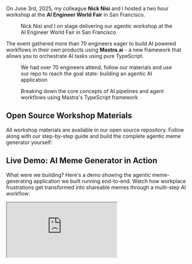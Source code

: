 

On June 3rd, 2025, my colleague **Nick Nisi** and I hosted a two hour workshop at the **AI Engineer World Fair** in San Francisco.

<figure>
  
  <figcaption className="mt-2 text-center text-sm text-gray-600 dark:text-gray-400">
    Nick Nisi and I on stage delivering our agentic workshop at the AI Engineer World Fair in San Francisco
  </figcaption>
</figure>

The event gathered more than 70 engineers eager to build AI powered workflows in their own products using **Mastra.ai** - a new framework that allows you to orchestrate AI tasks using pure TypeScript.

<figure>
  
  <figcaption className="mt-2 text-center text-sm text-gray-600 dark:text-gray-400">
    We had over 70 engineers attend, follow our materials and use our repo to reach the goal state: building an agentic AI application 
  </figcaption>
</figure>

<figure>
  
  <figcaption className="mt-2 text-center text-sm text-gray-600 dark:text-gray-400">
    Breaking down the core concepts of AI pipelines and agent workflows using Mastra's TypeScript framework
  </figcaption>
</figure>

## Open Source Workshop Materials

All workshop materials are available in our open source repository. Follow along with our step-by-step guide and build the complete agentic meme generator yourself:

<GitHubRepoCard 
  repo="workos/mastra-agents-meme-generator" 
  className="my-6"
  fallbackTitle="mastra-agents-meme-generator"
  fallbackDescription="Complete workshop materials for building AI-powered meme generators with Mastra.ai. Includes step-by-step guides, TypeScript workflows, and agentic AI patterns."
/>

## Live Demo: AI Meme Generator in Action

What were we building? Here's a demo showing the agentic meme-generating application we built running end-to-end. Watch how workplace frustrations get transformed into shareable memes through a multi-step AI workflow:

<div style={{ position: 'relative', width: '100%', height: 0, paddingBottom: '56.25%' }}>
  <iframe 
    src="https://www.youtube.com/embed/oZmaBSuxZVA" 
    style={{ position: 'absolute', top: 0, left: 0, width: '100%', height: '100%' }}
    allowFullScreen
    title="Mastra AI Workshop Demo"
  />
</div>

## How the AI Workflow Works

Users simply enter their random workplace frustrations - anything from "my meetings always run over" to "the deployment process is completely broken." Then our **4-step agentic workflow** takes over:

1. **🧠 Analyzes their frustrations** - Uses structured AI generation to extract and categorize the workplace pain points
2. **🎭 Selects the right base meme** - Searches through Imgflip's extensive template database to find the perfect format
3. **✍️ Humorously recaptions it** - Generates contextually funny text that transforms frustration into humor
4. **🚀 Creates and hosts it** - Produces the final shareable meme with a stable URL

The result? Common workplace struggles become genuinely funny, shareable content that teams can actually use.

## Key Learning Outcomes

By the end of the workshop, attendees had:

- ✅ Built a complete agentic workflow with multiple specialized steps
- ✅ Integrated external APIs (Imgflip, OpenAI) 
- ✅ Used structured generation for reliable data extraction
- ✅ Created a fun, shareable application that solves real problems
- ✅ Learned Mastra's agent and workflow patterns
- ✅ Gained experience with AI-powered workflows and step composition

## From Toy Example to Production Patterns

While we chose a humorous implementation for our workshop, the **patterns, architecture, and Mastra framework** we demonstrated are ideal for creating **enterprise-grade agentic applications**. The same workflow concepts apply whether you're building:

- **Customer Support Automation** - Multi-step ticket resolution workflows
- **Data Processing Pipelines** - ETL workflows with AI-powered transformations  
- **Content Generation Systems** - Marketing copy, documentation, and reports
- **Complex Business Logic** - Approval processes and intelligent routing

The modular, typed, and testable approach we used for meme generation scales directly to serious production use cases.

## The Meme Generation Pipeline: Technical Deep Dive

Our workshop demonstrates a complete **4-step agentic workflow** that transforms workplace frustrations into shareable memes:

### Understanding the Workflow Architecture

```typescript {theme: 'gruvbox-dark'}
// Our main agent orchestrates the entire meme generation process
const memeGeneratorAgent = new Agent({
  name: 'MemeGenerator',
  instructions: 'Help users turn their work frustrations into funny memes',
  workflows: {
    'meme-generation': memeGenerationWorkflow,
  },
});
```

The workflow consists of four modular, reusable steps:

1. **Extract Frustrations** - Parse user input and categorize workplace pain points
2. **Find Base Meme** - Select appropriate meme templates from Imgflip's API
3. **Generate Captions** - Create contextually funny text using AI
4. **Generate Meme** - Produce the final shareable meme image

### Step 1: Extract Frustrations with Structured Generation

One of Mastra's most powerful features is its integration with **structured generation** using Zod schemas and the Vercel AI SDK:

```typescript {theme: 'gruvbox-dark'}
const extractFrustrationsStep = createStep({
  id: 'extract-frustrations',
  description: 'Extract and categorize user frustrations from raw input',
  inputSchema: z.object({
    userInput: z.string().describe('Raw user input about work frustrations'),
  }),
  execute: async ({ inputData }) => {
    const result = await generateObject({
      model: openai('gpt-4'),
      schema: frustrationsSchema,
      prompt: `Extract frustrations from: ${inputData.userInput}`,
    });
    return result.object;
  },
});
```

The `frustrationsSchema` ensures reliable data extraction:

```typescript {theme: 'gruvbox-dark'}
const frustrationsSchema = z.object({
  primaryFrustration: z.string().describe('The main workplace frustration'),
  category: z.enum(['meetings', 'communication', 'process', 'technical', 'management']),
  intensity: z.number().min(1).max(10).describe('Frustration level from 1-10'),
  context: z.string().describe('Additional context about the situation')
});
```

### Step 2: Find Base Meme Templates

The second step searches Imgflip's extensive meme template database:

```typescript {theme: 'gruvbox-dark'}
const findBaseMemeStep = createStep({
  id: 'find-base-meme',
  description: "Get a diverse selection of meme templates from Imgflip's free API",
  inputSchema: frustrationsSchema.extend({
    analysis: z.object({
      message: z.string(),
    }),
  }),
  execute: async ({ inputData }) => {
    const response = await fetch('https://api.imgflip.com/get_memes');
    const data = await response.json();
    
    // Select templates that work well for workplace humor
    const selectedMemes = data.data.memes.slice(0, 10);
    return { templates: selectedMemes };
  },
});
```

### Step 3: Generate Contextual Captions

This step uses AI to create relevant, funny captions based on the extracted frustrations:

```typescript {theme: 'gruvbox-dark'}
const generateCaptionsStep = createStep({
  id: 'generate-captions',
  description: 'Generate meme captions based on frustrations and template',
  inputSchema: z.object({
    frustrations: frustrationsSchema,
    baseTemplate: memeTemplateSchema,
  }),
  execute: async ({ inputData }) => {
    const captions = await generateObject({
      model: openai('gpt-4'),
      schema: captionsSchema,
      prompt: `Create funny captions for ${inputData.baseTemplate.name} 
                     based on: ${inputData.frustrations}`,
    });
    return captions.object;
  },
});
```

### Step 4: Generate the Final Meme

The final step uses Imgflip's caption API to create the actual meme:

```typescript {theme: 'gruvbox-dark'}
const generateMemeStep = createStep({
  id: 'generate-meme',
  description: "Create a meme using Imgflip's caption API",
  inputSchema: z.object({
    baseTemplate: memeTemplateSchema,
    captions: captionsSchema,
  }),
  execute: async ({ inputData }) => {
    const formData = new URLSearchParams();
    formData.append('template_id', inputData.baseTemplate.id);
    formData.append('username', process.env.IMGFLIP_USERNAME || 'imgflip_hubot');
    formData.append('password', process.env.IMGFLIP_PASSWORD || 'imgflip_hubot');
    formData.append('text0', inputData.captions.topText);
    formData.append('text1', inputData.captions.bottomText);

    const response = await fetch('https://api.imgflip.com/caption_image', {
      method: 'POST',
      headers: { 'Content-Type': 'application/x-www-form-urlencoded' },
      body: formData,
    });
    
    const result = await response.json();
    return { 
      imageUrl: result.data.url, 
      pageUrl: result.data.page_url 
    };
  },
});
```

## Real Examples from Our Workshop

Here are actual memes generated during our workshop, showcasing how workplace frustrations get transformed into shareable humor:

### Open Office Nightmares → Workplace Reality



*When they move all the engineers to an open floor plan with noisy co-workers...*

### Compensation Blues → The Talent Paradox



*Being told you're excellent at your job but somehow still underpaid...*

### The Helper's Dilemma → Salary Irony



*When you refer an engineer who constantly asks for your help but gets paid more than you...*



*That awkward moment when your mentee's starting salary is higher than your current one...*

These examples demonstrate how our AI workflow transforms common workplace frustrations into contextually appropriate and genuinely funny memes that teams can actually share!

## Why Mastra.ai for Production Workflows

### Modular Step Design

Each workflow step is designed to be:

- **Modular**: Can be used independently or as part of larger workflows
- **Typed**: Uses Zod schemas for input/output validation  
- **Testable**: Can be tested in isolation using Mastra's built-in tools
- **Reusable**: Can be composed into different workflows

### Built-in Testing and Development

Mastra provides excellent development experience:

```bash {theme: 'gruvbox-dark'}
# Start the development server
npm run dev

# Visit the Mastra playground at http://localhost:4111
# Use the chat interface to test the complete workflow
```

### Error Handling and Reliability

The framework includes graceful error handling and recovery mechanisms, essential for production AI applications.

## Workshop Experience and Results

All of the materials are open source in the [mastra-agents-meme-generator](https://github.com/workos/mastra-agents-meme-generator) repo. We built the full app first, wrote up the steps in `workshop.md`, and staged each phase on a separate git branch so everyone could work at their own pace.

The hands-on format let attendees build a simple pipeline from scratch, then wrap it with an agent interface. Seeing the agents successfully complete tasks through our pipelines was an awesome moment for everyone in the room.

One of us stayed on the mic while the other roamed the room answering questions and fixing issues. This tag-team approach kept everyone moving forward and made sure no one fell behind.

We tied the workshop back to lessons from my [earlier talk at a16z](/blog/a16z-sf-dec-2023-ai-apps-production) about taking prototypes to production. This time, it was all coded live in TypeScript with the Mastra.ai SDK.



By the end, almost every attendee succeeded in getting the finished agent running. The energy in the room was incredible, and we were fired up by how many developers were brainstorming ways to use Mastra.ai in their own workflows.

## Glowing Feedback from Attendees

The response from workshop attendees was overwhelmingly positive. Here's what engineers said about the experience:

<div className="grid grid-cols-1 md:grid-cols-2 gap-6 my-8">
  
  
</div>

The feedback validated our approach of combining humor with serious technical patterns - attendees appreciated both the engaging format and the practical, production-ready skills they gained.

## Beyond Memes: Enterprise Applications

While our workshop focused on meme generation, the same patterns apply to serious business applications:

### Workflow Types

- **Customer Support**: Multi-step ticket resolution workflows
- **Data Processing**: ETL pipelines with AI-powered transformations
- **Content Generation**: Marketing copy, documentation, reports
- **Business Logic**: Complex approval and routing processes

---

## Interested in AI Workshops for Your Team?

Want to bring hands-on AI training to your organization? I provide workshops and training sessions on building production AI workflows, agentic systems, and practical machine learning implementations.

<div className="bg-white dark:bg-gray-800 border border-gray-200 dark:border-gray-700 rounded-xl p-8 text-center">
  <h2 className="text-2xl font-bold text-gray-900 dark:text-white mb-4">Looking for Technical Training?</h2>
  <div className="text-gray-600 dark:text-gray-300 mb-6 max-w-2xl mx-auto">
    I'm available for corporate workshops, conference talks, and team training sessions on AI engineering, workflow automation, and developer tools. From hands-on coding sessions to strategic AI implementation planning.
  </div>
  <div className="flex flex-col sm:flex-row gap-4 justify-center">
    <Link
      href="/speaking"
      className="inline-flex items-center justify-center px-6 py-3 bg-blue-600 hover:bg-blue-700 text-white font-semibold rounded-md transition-colors"
    >
      View Speaking & Training Services
    </Link>
    <Link
      href="/contact"
      className="inline-flex items-center justify-center px-6 py-3 bg-gray-100 hover:bg-gray-200 dark:bg-gray-700 dark:hover:bg-gray-600 text-gray-900 dark:text-white font-semibold rounded-md transition-colors"
    >
      Get in Touch
    </Link>
  </div>
</div>

We can't wait to run more of these sessions in the future. If you want to follow along with the workshop materials yourself, head to the [mastra-agents-meme-generator](https://github.com/workos/mastra-agents-meme-generator) repo.


  return <div dangerouslySetInnerHTML={{ __html: "" }} />
}
